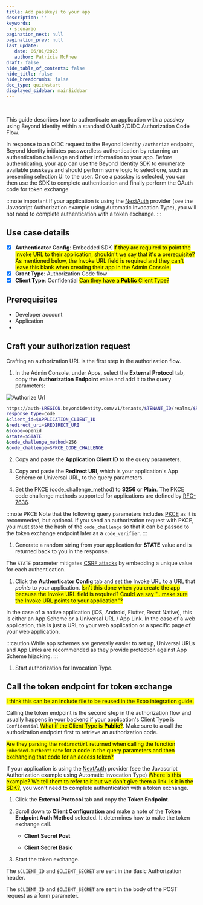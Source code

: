 ```yaml
---
title: Add passkeys to your app
description: ''
keywords: 
 - scenario
pagination_next: null
pagination_prev: null
last_update: 
   date: 06/01/2023
   author: Patricia McPhee
draft: false
hide_table_of_contents: false
hide_title: false
hide_breadcrumbs: false
doc_type: quickstart
displayed_sidebar: mainSidebar
---
```




<Row>
  <Col span={6}>
    <Alert message="Ready for review" type="success" />
  </Col>
</Row>
<br />

This guide describes how to authenticate an application with a passkey using Beyond Identity within a standard OAuth2/OIDC Authorization Code Flow.

In response to an OIDC request to the Beyond Identity `/authorize` endpoint, Beyond Identity initiates passwordless authentication by returning an authentication challenge and other information to your app. Before authenticating, your app can use the Beyond Identity SDK to enumerate available passkeys and should perform some logic to select one, such as presenting selection UI to the user. Once a passkey is selected, you can then use the SDK to complete authentication and finally perform the OAuth code for token exchange.

:::note important
If your application is using the [NextAuth](https://next-auth.js.org) provider (see the Javascript Authorization example using Automatic Invocation Type), you will not need to complete authentication with a token exchange.
:::

## Use case details

- [x] **Authenticator Config**: Embedded SDK <mark>If they are required to point the Invoke URL to their application, shouldn't we say that it's a prerequisite? As mentioned below, the Invoke URL field is required and they can't leave this blank when creating their app in the Admin Console.</mark>
- [x] **Grant Type**: Authorization Code flow
- [x] **Client Type**: Confidential <mark>Can they have a **Public** Client Type?</mark>

## Prerequisites

- Developer account
- Application
- 






## Craft your authorization request 

Crafting an authorization URL is the first step in the authorization flow. 

1. In the Admin Console, under Apps, select the **External Protocol** tab, copy the **Authorization Endpoint** value and add it to the query parameters:

  ![Authorize Url](../images/authentication-auth-url.png)

  ```bash title="/authorize"
  https://auth-$REGION.beyondidentity.com/v1/tenants/$TENANT_ID/realms/$REALM_ID/applications/$APPLICATION_ID/authorize?
  response_type=code
  &client_id=$APPLICATION_CLIENT_ID
  &redirect_uri=$REDIRECT_URI
  &scope=openid
  &state=$STATE
  &code_challenge_method=256
  &code_challenge=$PKCE_CODE_CHALLENGE
  ```

2. Copy and paste the **Application Client ID** to the query parameters.

1. Copy and paste the **Redirect URI**, which is your application's App Scheme or Universal URL, to the query parameters.

3. Set the PKCE (code_challenge_method) to **S256** or **Plain**.  The PKCE code challenge methods supported for applications are defined by [RFC-7636](https://datatracker.ietf.org/doc/html/rfc7636). 

  :::note PKCE
  Note that the following query parameters includes [PKCE](https://www.rfc-editor.org/rfc/rfc7636) as it is recommeded, but optional. If you send an authorization request with PKCE, you must store the hash of the `code_challenge` so that it can be passed to the token exchange endpoint later as a `code_verifier`.
  :::

1. Generate a random string from your application for **STATE** value and is returned back to you in the response. 

  The `STATE` parameter mitigates [CSRF attacks](https://en.wikipedia.org/wiki/Cross-site_request_forgery) by embedding a unique value for each authentication.  

1. Click the **Authenticator Config** tab and set the Invoke URL to a URL that _points_ to your application. <mark>Isn't this done when you create the app because the Invoke URL field is required? Could we say "...make sure the Invoke URL points to your application"?</mark> 

  In the case of a native application (iOS, Android, Flutter, React Native), this is either an App Scheme or a Universal URL / App Link. In the case of a web application, this is just a URL to your web application or a specific page of your web application.

  :::caution
  While app schemes are generally easier to set up, Universal URLs and App Links are recommended as they provide protection against App Scheme hijacking.
  :::

1. Start authorization for Invocation Type.

  <Tabs groupId="authenticate-invocation-type" queryString>
  <TabItem value="manual" label="Manual">
  <SilentAuth/>
  </TabItem>
  <TabItem value="automatic" label="Automatic">
  <WebAuth/>
  </TabItem>
  </Tabs>

## Call the token endpoint for token exchange

<p><mark>I think this can be an include file to be reused in the Expo integration guide.</mark></p>

Calling the token endpoint is the second step in the authorization flow and usually happens in your backend if your application's Client Type is `Confidential` <mark>What if the Client Type is **Public**?</mark>. Make sure to a call the authorization endpoint first to retrieve an authorization code.

<p><mark>Are they parsing the <code>redirectUrl</code> returned when calling the function <code>Embedded.authenticate</code> for a code in the query parameters and then exchanging that code for an access token?</mark></p>

If your application is using the [NextAuth](https://next-auth.js.org) provider (see the Javascript Authorization example using Automatic Invocation Type) <mark>Where is this example? We tell them to refer to it but we don't give them a link. Is it in the SDK?</mark>, you won't need to complete authentication with a token exchange.

1. Click the **External Protocol** tab and copy the **Token Endpoint**.

2. Scroll down to **Client Configuration** and make a note of the **Token Endpoint Auth Method** selected. It determines how to make the token exchange call.  

   - **Client Secret Post**  

   - **Client Secret Basic**

3. Start the token exchange.

  <Tabs groupId="token-auth-method" queryString>
  <TabItem value="client_secret_basic" label="Client Secret Basic">

  The `$CLIENT_ID` and `$CLIENT_SECRET` are sent in the Basic Authorization header.

  <MultiLanguageCodeBlock
    curl='curl "https://auth-$(REGION).beyondidentity.com/v1/tenants/$(TENANT_ID)/realms/$(REALM_ID)/applications/$(APPLICATION_ID)/token" \
  -X POST \
  -u "$(CLIENT_ID):$(CLIENT_SECRET)" --basic \
  -H "Content-Type: application/x-www-form-urlencoded" \
  -d "grant_type=authorization_code&code=$(CODE_FROM_AUTHORIZATION_RESPONSE)&code_verifier=$(CODE_VERIFIER_IF_USED_PKCE_IN_AUTHORIZATION_REQUEST)&redirect_uri=$(REDIRECT_URI_MUST_MATCH_VALUE_USED_IN_AUTHORIZATION_REQUEST)"'
    title="/token"
  />
  </TabItem>

  <TabItem value="client_secret_post" label="Client Secret Post">

  The `$CLIENT_ID` and `$CLIENT_SECRET` are sent in the body of the POST request as a form parameter.

  <MultiLanguageCodeBlock
    curl='curl "https://auth-$(REGION).beyondidentity.com/v1/tenants/$(TENANT_ID)/realms/$(REALM_ID)/applications/$(APPLICATION_ID)/token" \
  -X POST \
  -H "Content-Type: application/x-www-form-urlencoded" \
  -F "grant_type=authorization_code" \
  -F "code=$(CODE_FROM_AUTHORIZATION_RESPONSE)" \
  -F "client_id=$(CLIENT_ID)" \
  -F "client_secret=$(CLIENT_SECRET_FROM_CONFIDENTIAL_APPLICATION)" \
  -F "code_verifier=$(CODE_VERIFIER_IF_USED_PKCE_IN_AUTHORIZATION_REQUEST)" \
  -F "redirect_uri=$(REDIRECT_URI_MUST_MATCH_VALUE_USED_IN_AUTHORIZATION_REQUEST)"'
    title="/token"
  />

  </TabItem>
  </Tabs>